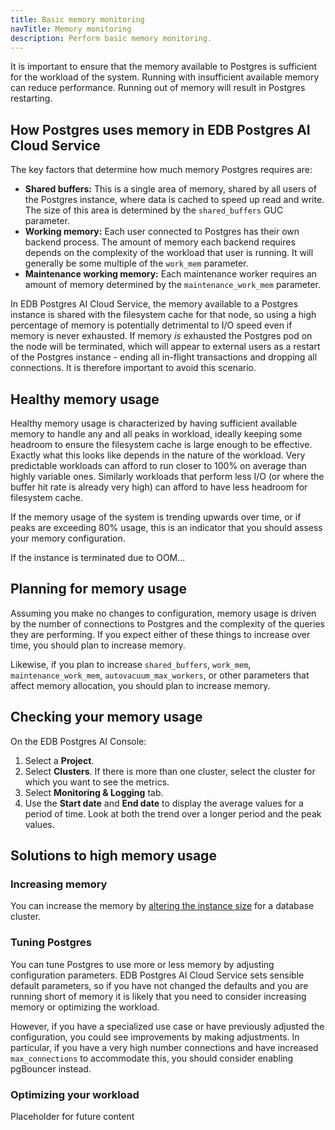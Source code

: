 ```yaml
---
title: Basic memory monitoring 
navTitle: Memory monitoring
description: Perform basic memory monitoring.
---
```


It is important to ensure that the memory available to Postgres is sufficient for the workload of the system. 
Running with insufficient available memory can reduce performance. Running out of memory will result in Postgres restarting.

## How Postgres uses memory in EDB Postgres AI Cloud Service

The key factors that determine how much memory Postgres requires are:

- **Shared buffers:** This is a single area of memory, shared by all users of the Postgres instance, where data is cached to speed up read and write. The size of this area is determined by the `shared_buffers` GUC parameter.
- **Working memory:** Each user connected to Postgres has their own backend process. The amount of memory each backend requires depends on the complexity of the workload that user is running. It will generally be some multiple of the `work_mem` parameter.
- **Maintenance working memory:** Each maintenance worker requires an amount of memory determined by the `maintenance_work_mem` parameter.

In EDB Postgres AI Cloud Service, the memory available to a Postgres instance is shared with the filesystem cache for that node, so using a high percentage of memory is potentially detrimental to I/O speed even if memory is never exhausted.
If memory *is* exhausted the Postgres pod on the node will be terminated, which will appear to external users as a restart of the Postgres instance - ending all in-flight transactions and dropping all connections. 
It is therefore important to avoid this scenario.

## Healthy memory usage

Healthy memory usage is characterized by having sufficient available memory to handle any and all peaks in workload, ideally keeping some headroom to ensure the filesystem cache is large enough to be effective.
Exactly what this looks like depends in the nature of the workload. 
Very predictable workloads can afford to run closer to 100% on average than highly variable ones. 
Similarly workloads that perform less I/O (or where the buffer hit rate is already very high) can afford to have less headroom for filesystem cache.

If the memory usage of the system is trending upwards over time, or if peaks are exceeding 80% usage, this is an indicator that you should assess your memory configuration.

If the instance is terminated due to OOM...

## Planning for memory usage

Assuming you make no changes to configuration, memory usage is driven by the number of connections to Postgres and the complexity of the queries they are performing. 
If you expect either of these things to increase over time, you should plan to increase memory. 

Likewise, if you plan to increase `shared_buffers`, `work_mem`, `maintenance_work_mem`, `autovacuum_max_workers`, or other parameters that affect memory allocation, you should plan to increase memory.

## Checking your memory usage 

On the EDB Postgres AI Console: 

1.  Select a **Project**. 
1.  Select **Clusters**. If there is more than one cluster, select the cluster for which you want to see the metrics. 
1.  Select **Monitoring & Logging** tab.
1.  Use the **Start date** and **End date** to display the average values for a period of time. Look at both the trend over a longer period and the peak values.

## Solutions to high memory usage

### Increasing memory

You can increase the memory by [altering the instance size](/biganimal/latest/using_cluster/03_modifying_your_cluster/#modify-your-clusters-configuration-settings) for a database cluster.

### Tuning Postgres

You can tune Postgres to use more or less memory by adjusting configuration parameters. 
EDB Postgres AI Cloud Service sets sensible default parameters, so if you have not changed the defaults and you are running short of memory it is likely that you need to consider increasing memory or optimizing the workload.

However, if you have a specialized use case or have previously adjusted the configuration, you could see improvements by making adjustments. 
In particular, if you have a very high number connections and have increased `max_connections` to accommodate this, you should consider enabling pgBouncer instead.

### Optimizing your workload

Placeholder for future content